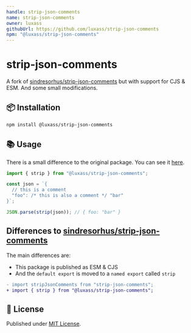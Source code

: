 ```yaml
---
handle: strip-json-comments
name: strip-json-comments
owner: luxass
githubUrl: https://github.com/luxass/strip-json-comments
npm: "@luxass/strip-json-comments"
---
```


# strip-json-comments




A fork of [sindresorhus/strip-json-comments](https://github.com/sindresorhus/strip-json-comments) but with support for CJS & ESM. And some small modifications.

## 📦 Installation

```sh
npm install @luxass/strip-json-comments
```

## 📚 Usage

There is a small difference to the original package. You can see it [here](https://github.com/luxass/strip-json-comments/blob/main/#differences-to-sindresorhusstrip-json-comments).

```ts
import { strip } from "@luxass/strip-json-comments";

const json = `{
  // this is a comment
  "foo": /* this is also a comment */ "bar"
}`;

JSON.parse(strip(json)); // { foo: "bar" }
```

## Differences to [sindresorhus/strip-json-comments](https://github.com/sindresorhus/strip-json-comments)

The main differences are:

* This package is published as ESM & CJS
* And the `default export` is moved to a `named export` called `strip`

```diff
- import stripJsonComments from "strip-json-comments";
+ import { strip } from "@luxass/strip-json-comments";
```

## 📄 License

Published under [MIT License](https://github.com/luxass/strip-json-comments/blob/main/LICENSE).

